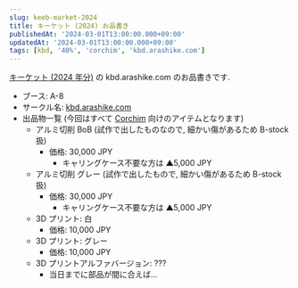 ```yaml
---
slug: keeb-market-2024
title: キーケット (2024) お品書き
publishedAt: '2024-03-01T13:00:00.000+09:00'
updatedAt: '2024-03-01T13:00:00.000+09:00'
tags: [kbd, '40%', 'corchim', 'kbd.arashike.com']
---
```


[キーケット (2024 年分)](https://keeb-market.jp/) の kbd.arashike.com のお品書きです.

- ブース: A-8
- サークル名: [kbd.arashike.com](https://kbd.arashike.com)
- 出品物一覧 (今回はすべて [Corchim](https://kbd.arashike.com/corchim) 向けのアイテムとなります)
  - アルミ切削 BoB (試作で出したものなので, 細かい傷があるため B-stock 扱)
    - 価格: 30,000 JPY
      - キャリングケース不要な方は ▲5,000 JPY
  - アルミ切削 グレー (試作で出したもので, 細かい傷があるため B-stock 扱)
    - 価格: 30,000 JPY
      - キャリングケース不要な方は ▲5,000 JPY
  - 3D プリント: 白
    - 価格: 10,000 JPY
  - 3D プリント: グレー
    - 価格: 10,000 JPY
  - 3D プリントアルファバージョン: ???
    - 当日までに部品が間に合えば...
